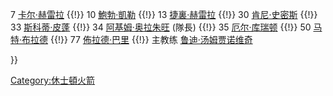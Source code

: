 {{Navbox
|name = Houston Rockets 1998-99 Roster
|titlestyle = {{NBA color cell|休斯敦火箭}}
|title = '''[[休斯敦火箭|<span style="color: #{{NBA color|休斯敦火箭|2}}">休斯敦火箭</span>]] 1998-99赛季陣容'''
|list1 = <div>
4 [[查爾斯·巴克利]] {{!}}
7 [[卡尔·赫雷拉]] {{!}}
10 [[鮑勃·凱勒]]  {{!}}
13 [[捷裏·赫雷拉]] {{!}}
30 [[肯尼·史密斯]] {{!}}
33 [[斯科蒂·皮蓬]] {{!}}
34 [[阿基姆·奥拉朱旺]] (隊長) {{!}}
35 [[厄尔·库瑞顿]] {{!}}
50 [[马特·布拉德]] {{!}}
77 [[佈拉德·巴里]] {{!}}
主教练 [[鲁迪·汤姆贾诺维奇]]
</div>
}}<noinclude>
[[Category:休士頓火箭]]
</noinclude>